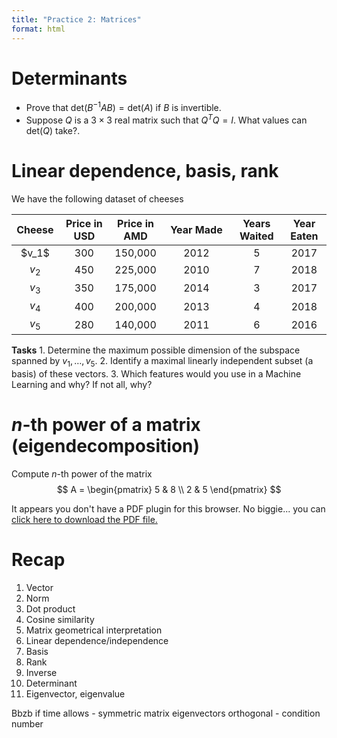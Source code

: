 ```yaml
---
title: "Practice 2: Matrices"
format: html
---
```


# Determinants
- Prove that $\text{det}(B^{-1}AB) = \text{det}(A)$ if $B$ is invertible.
- Suppose $Q$ is a $3 \times 3$ real matrix such that $Q^T Q = I$. What values can $\text{det}(Q)$ take?.

# Linear dependence, basis, rank
We have the following dataset of cheeses 

| **Cheese** | **Price in USD** | **Price in AMD** | **Year Made** | **Years Waited** | **Year Eaten** |
|:-----------:|:----------------:|:----------------:|:----------------------:|:----------------:|:--------------:|
| $v_1\$     | 300              | 150,000          | 2012                   | 5                | 2017           |
| $v_2$     | 450              | 225,000          | 2010                   | 7                | 2018           |
| $v_3$     | 350              | 175,000          | 2014                   | 3                | 2017           |
| $v_4$     | 400              | 200,000          | 2013                   | 4                | 2018           |
| $v_5$     | 280              | 140,000          | 2011                   | 6                | 2016           |

**Tasks**
1. Determine the maximum possible dimension of the subspace spanned by $v_1, \dots, v_5$.
2. Identify a maximal linearly independent subset (a basis) of these vectors.
3. Which features would you use in a Machine Learning and why? If not all, why?

# $n$-th power of a matrix (eigendecomposition)
Compute $n$-th power of the matrix
$$
A = \begin{pmatrix}
    5 & 8 \\
    2 & 5
\end{pmatrix}
$$

```{=html}
<object data="power_of_matrix.pdf" type="application/pdf" width="100%" height="100%" style="min-height:100vh;">
    <p>It appears you don't have a PDF plugin for this browser.
    No biggie... you can <a href="power_of_matrix.pdf">click here to
    download the PDF file.</a></p>
</object>
```

# Recap
1. Vector
2. Norm
3. Dot product
4. Cosine similarity
5. Matrix geometrical interpretation
6. Linear dependence/independence
7. Basis
8. Rank
9. Inverse
10. Determinant
11. Eigenvector, eigenvalue

Bbzb if time allows
- symmetric matrix eigenvectors orthogonal
- condition number

